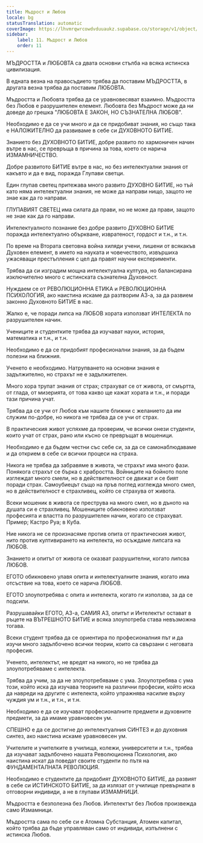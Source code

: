 ```yaml
---
title: Мъдрост и Любов
locale: bg
statusTranslation: automatic
coverImage: https://lhvmrqwrcowdvduuaukz.supabase.co/storage/v1/object/public/strapi-uploads/small_cover-educacion-fundamental.webp-2d51a7828a2b1309555be27f7e2a61a0.webp
sidebar:
    label: 11. Мъдрост и Любов
    order: 11
---
```

МЪДРОСТТА и ЛЮБОВТА са двата основни стълба на всяка истинска цивилизация.

В едната везна на правосъдието трябва да поставим МЪДРОСТТА, в другата везна трябва да поставим ЛЮБОВТА.

Мъдростта и Любовта трябва да се уравновесяват взаимно. Мъдростта без Любов е разрушителен елемент. Любовта без Мъдрост може да ни доведе до грешка "ЛЮБОВТА Е ЗАКОН, НО СЪЗНАТЕЛНА ЛЮБОВ".

Необходимо е да се учи много и да се придобиват знания, но също така е НАЛОЖИТЕЛНО да развиваме в себе си ДУХОВНОТО БИТИЕ.

Знанието без ДУХОВНОТО БИТИЕ, добре развито по хармоничен начин вътре в нас, се превръща в причина за това, което се нарича ИЗМАМНИЧЕСТВО.

Добре развитото БИТИЕ вътре в нас, но без интелектуални знания от какъвто и да е вид, поражда Глупави светци.

Един глупав светец притежава много развито ДУХОВНО БИТИЕ, но тъй като няма интелектуални знания, не може да направи нищо, защото не знае как да го направи.

ГЛУПАВИЯТ СВЕТЕЦ има силата да прави, но не може да прави, защото не знае как да го направи.

Интелектуалното познание без добре развито ДУХОВНО БИТИЕ поражда интелектуално объркване, извратеност, гордост и т.н., и т.н.

По време на Втората световна война хиляди учени, лишени от всякакъв Духовен елемент, в името на науката и човечеството, извършиха ужасяващи престъпления с цел да правят научни експерименти.

Трябва да си изградим мощна интелектуална култура, но балансирана изключително много с истинската съзнателна Духовност.

Нуждаем се от РЕВОЛЮЦИОННА ЕТИКА и РЕВОЛЮЦИОННА ПСИХОЛОГИЯ, ако наистина искаме да разтворим АЗ-а, за да развием законно Духовното БИТИЕ в нас.

Жалко е, че поради липса на ЛЮБОВ хората използват ИНТЕЛЕКТА по разрушителен начин.

Учениците и студентките трябва да изучават науки, история, математика и т.н., и т.н.

Необходимо е да се придобият професионални знания, за да бъдем полезни на ближния.

Ученето е необходимо. Натрупването на основни знания е задължително, но страхът не е задължителен.

Много хора трупат знания от страх; страхуват се от живота, от смъртта, от глада, от мизерията, от това какво ще кажат хората и т.н., и поради тази причина учат.

Трябва да се учи от Любов към нашите ближни с желанието да им служим по-добре, но никога не трябва да се учи от страх.

В практическия живот успяхме да проверим, че всички онези студенти, които учат от страх, рано или късно се превръщат в мошеници.

Необходимо е да бъдем честни със себе си, за да се самонаблюдаваме и да открием в себе си всички процеси на страха.

Никога не трябва да забравяме в живота, че страхът има много фази. Понякога страхът се бърка с храбростта. Войниците на бойното поле изглеждат много смели, но в действителност се движат и се бият поради страх. Самоубиецът също на пръв поглед изглежда много смел, но в действителност е страхливец, който се страхува от живота.

Всеки мошеник в живота се преструва на много смел, но в дъното на душата си е страхливец. Мошениците обикновено използват професията и властта по разрушителен начин, когато се страхуват. Пример; Кастро Руа; в Куба.

Ние никога не се произнасяме против опита от практическия живот, нито против култивирането на интелекта, но осъждаме липсата на ЛЮБОВ.

Знанието и опитът от живота се оказват разрушителни, когато липсва ЛЮБОВ.

ЕГОТО обикновено улавя опита и интелектуалните знания, когато има отсъствие на това, което се нарича ЛЮБОВ.

ЕГОТО злоупотребява с опита и интелекта, когато ги използва, за да се подсили.

Разрушавайки ЕГОТО, АЗ-а, САМИЯ АЗ, опитът и Интелектът остават в ръцете на ВЪТРЕШНОТО БИТИЕ и всяка злоупотреба става невъзможна тогава.

Всеки студент трябва да се ориентира по професионалния път и да изучи много задълбочено всички теории, които са свързани с неговата професия.

Ученето, интелектът, не вредят на никого, но не трябва да злоупотребяваме с интелекта.

Трябва да учим, за да не злоупотребяваме с ума. Злоупотребява с ума този, който иска да изучава теориите на различни професии, който иска да навреди на другите с интелекта, който упражнява насилие върху чуждия ум и т.н., и т.н., и т.н.

Необходимо е да се изучават професионалните предмети и духовните предмети, за да имаме уравновесен ум.

СПЕШНО е да се достигне до интелектуалния СИНТЕЗ и до духовния синтез, ако наистина искаме уравновесен ум.

Учителите и учителките в училища, колежи, университети и т.н., трябва да изучават задълбочено нашата Революционна Психология, ако наистина искат да поведат своите студенти по пътя на ФУНДАМЕНТАЛНАТА РЕВОЛЮЦИЯ.

Необходимо е студентите да придобият ДУХОВНОТО БИТИЕ, да развият в себе си ИСТИНСКОТО БИТИЕ, за да излязат от училище превърнати в отговорни индивиди, а не в глупави ИЗМАМНИЦИ.

Мъдростта е безполезна без Любов. Интелектът без Любов произвежда само Измамници.

Мъдростта сама по себе си е Атомна Субстанция, Атомен капитал, който трябва да бъде управляван само от индивиди, изпълнени с истинска Любов.

